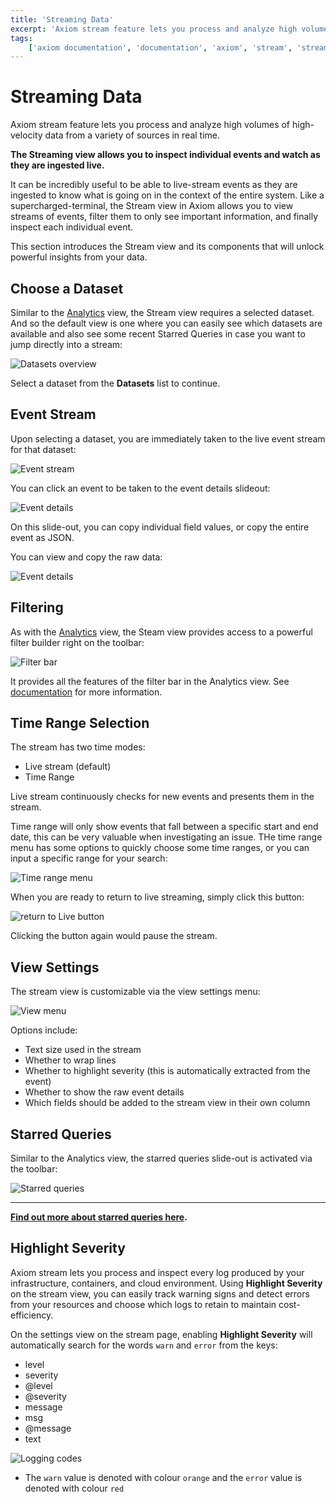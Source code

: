 ```yaml
---
title: 'Streaming Data'
excerpt: 'Axiom stream feature lets you process and analyze high volumes of high-velocity data from a variety of sources in real time.'
tags:
    ['axiom documentation', 'documentation', 'axiom', 'stream', 'streaming data', 'events', 'filtering', 'starred queries', 'level', 'debug', 'error', 'info', 'severity']
---
```


# Streaming Data

Axiom stream feature lets you process and analyze high volumes of high-velocity data from a variety of sources in real time.

**The Streaming view allows you to inspect individual events and watch as they are ingested live.**

It can be incredibly useful to be able to live-stream events as they are ingested to know what is going on in the context of the entire system. Like a supercharged-terminal, the Stream view in Axiom allows you to view streams of events, filter them to only see important information, and finally inspect each individual event.

This section introduces the Stream view and its components that will unlock powerful insights from your data.

## Choose a Dataset

Similar to the [Analytics](/docs/usage/analyze) view, the Stream view requires a selected dataset. And so the default view is one where you can easily see which datasets are available and also see some recent Starred Queries in case you want to jump directly into a stream:

![Datasets overview](/doc-assets/shots/choose-a-dataset-1.png 'Datasets overview')

Select a dataset from the **Datasets** list to continue.

## Event Stream

Upon selecting a dataset, you are immediately taken to the live event stream for that dataset:

![Event stream](/doc-assets/shots/event-stream-1.png 'Event stream')

You can click an event to be taken to the event details slideout:

![Event details](/doc-assets/shots/event-slideout-1.png 'Event details')

On this slide-out, you can copy individual field values, or copy the entire event as JSON.

You can view and copy the raw data: 

![Event details](/doc-assets/shots/raw-data-1.png 'Event details')


## Filtering

As with the [Analytics](/docs/usage/analyze#filters) view, the Steam view provides access to a powerful filter builder right on the toolbar:

![Filter bar](/doc-assets/shots/filtering-1.png 'Filter bar')

It provides all the features of the filter bar in the Analytics view. See [documentation](/docs/usage/analyze#filters) for more information.

## Time Range Selection

The stream has two time modes:

- Live stream (default)
- Time Range

Live stream continuously checks for new events and presents them in the stream.

Time range will only show events that fall between a specific start and end date, this can be very valuable when investigating an issue. THe time range menu has some options to quickly choose some time ranges, or you can input a specific range for your search:

![Time range menu](/doc-assets/shots/time-range-selection.gif 'Time range menu')

When you are ready to return to live streaming, simply click this button:

![return to Live button](/doc-assets/shots/stream-live-button.gif 'return to Live button')

Clicking the button again would pause the stream.

## View Settings

The stream view is customizable via the view settings menu:

![View menu](/doc-assets/shots/view-settings-1.png 'View menu')

Options include:

- Text size used in the stream
- Whether to wrap lines
- Whether to highlight severity (this is automatically extracted from the event)
- Whether to show the raw event details
- Which fields should be added to the stream view in their own column

## Starred Queries

Similar to the Analytics view, the starred queries slide-out is activated via the toolbar:

![Starred queries](/doc-assets/shots/stream-starred.png 'Starred queries')

---

**[Find out more about starred queries here](/docs/usage/analyze#starred-queries).**


## Highlight Severity

Axiom stream lets you process and inspect every log produced by your infrastructure, containers, and cloud environment. Using **Highlight Severity** on the stream view, you can easily track warning signs and detect errors from your resources and choose which logs to retain to maintain cost-efficiency.

On the settings view on the stream page, enabling **Highlight Severity** will automatically search for the words `warn` and `error` from the keys: 

- level
- severity
- @level
- @severity
- message
- msg
- @message
- text

![Logging codes](/doc-assets/shots/highlight-severity-1.png 'Logging codes')

- The `warn` value is denoted with colour `orange` and the `error` value is denoted with colour `red`
